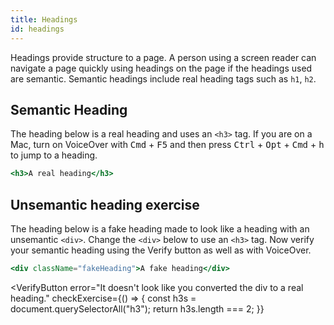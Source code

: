 ```yaml
---
title: Headings
id: headings
---
```



Headings provide structure to a page. A person using a screen reader can
navigate a page quickly using headings on the page if the headings used are
semantic. Semantic headings include real heading tags such as `h1`, `h2`.

## Semantic Heading

The heading below is a real heading and uses an `<h3>` tag. If you are on a Mac, turn on VoiceOver with <kbd>Cmd</kbd> + <kbd>F5</kbd> and then press <kbd>Ctrl</kbd> + <kbd>Opt</kbd> + <kbd>Cmd</kbd> + <kbd>h</kbd> to jump to a heading.

```jsx live
<h3>A real heading</h3>
```

## Unsemantic heading exercise

The heading below is a fake heading made to look like a heading with an unsemantic `<div>`. Change the `<div>` below to use an `<h3>` tag. Now verify your semantic heading using the Verify button as well as with VoiceOver.

```jsx live
<div className="fakeHeading">A fake heading</div>
```

<VerifyButton
  error="It doesn't look like you converted the div to a real heading."
  checkExercise={() => {
    const h3s = document.querySelectorAll("h3");
    return h3s.length === 2;
  }}
></VerifyButton>
